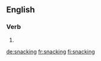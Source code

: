 ==English==

===Verb===
{{head|en}}

# {{present participle of|snack}}

[[de:snacking]]
[[fr:snacking]]
[[fi:snacking]]